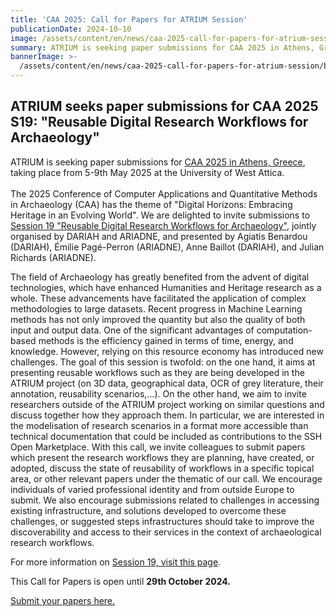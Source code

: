 ```yaml
---
title: 'CAA 2025: Call for Papers for ATRIUM Session'
publicationDate: 2024-10-10
image: /assets/content/en/news/caa-2025-call-for-papers-for-atrium-session/image.jpeg
summary: ATRIUM is seeking paper submissions for CAA 2025 in Athens, Greece.
bannerImage: >-
  /assets/content/en/news/caa-2025-call-for-papers-for-atrium-session/bannerImage.png
---
```

## ATRIUM seeks paper submissions for CAA 2025 S19: "Reusable Digital Research Workflows for Archaeology"

ATRIUM is seeking paper submissions for [CAA 2025 in Athens, Greece](https://2025.caaconference.org/call-for-papers/), taking place from 5-9th May 2025 at the University of West Attica. \
\
The 2025 Conference of Computer Applications and Quantitative Methods in Archaeology (CAA) has the theme of "Digital Horizons: Embracing Heritage in an Evolving World". We are delighted to invite submissions to [Session 19 "Reusable Digital Research Workflows for Archaeology"](https://2025.caaconference.org/call-for-papers/session-list/#S19), jointly organised by DARIAH and ARIADNE, and presented by Agiatis Benardou (DARIAH), Émilie Pagé-Perron (ARIADNE), Anne Baillot (DARIAH), and Julian Richards (ARIADNE).&#x20;

The field of Archaeology has greatly benefited from the advent of digital technologies, which have enhanced Humanities and Heritage research as a whole. These advancements have facilitated the application of complex methodologies to large datasets. Recent progress in Machine Learning methods has not only improved the quantity but also the quality of both input and output data. One of the significant advantages of computation-based methods is the efficiency gained in terms of time, energy, and knowledge. However, relying on this resource economy has introduced new challenges. The goal of this session is twofold: on the one hand, it aims at presenting reusable workflows such as they are being developed in the ATRIUM project (on 3D data, geographical data, OCR of grey literature, their annotation, reusability scenarios,…). On the other hand, we aim to invite researchers outside of the ATRIUM project working on similar questions and discuss together how they approach them. In particular, we are interested in the modelisation of research scenarios in a format more accessible than technical documentation that could be included as contributions to the SSH Open Marketplace. With this call, we invite colleagues to submit papers which present the research workflows they are planning, have created, or adopted, discuss the state of reusability of workflows in a specific topical area, or other relevant papers under the thematic of our call. We encourage individuals of varied professional identity and from outside Europe to submit. We also encourage submissions related to challenges in accessing existing infrastructure, and solutions developed to overcome these challenges, or suggested steps infrastructures should take to improve the discoverability and access to their services in the context of archaeological research workflows.

For more information on [Session 19, visit this page](\[https://buff.ly/3NfU97X]\(https://buff.ly/3NfU97X\)).

This Call for Papers is open until **29th October 2024.**

[Submit your papers here.](\[https://buff.ly/487k77e]\(https://buff.ly/487k77e\))

<Figure src="/assets/content/en/news/caa-2025-call-for-papers-for-atrium-session/atrium-caa-call-for-papers.jpg" alignment="stretch">

</Figure>

